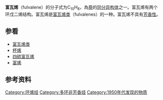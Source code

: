 {{chembox
| verifiedrevid = 
|ImageFileL1=Fulvalen.png
|ImageSizeL1=120px
|ImageFileR1=Pentafulvalene-3D-spacefill.png
|ImageSizeR1=120px
|IUPACName=Fulvalene
|OtherNames=Pentafulvalene
|Section1={{Chembox Identifiers
| CASNo = 91-12-3
| CASNo_Ref = {{cascite|changed|??}}
| CASNo1 = 91-12-3 
| CASNo1_Ref = {{cascite|correct|??}}
|   ChemSpiderID_Ref  = {{chemspidercite|correct|chemspider}}|  ChemSpiderID  =  9083553
|  InChI  =  1/C10H8/c1-2-6-9(5-1)10-7-3-4-8-10/h1-8H
|  InChIKey  =  XEOSBIMHSUFHQH-UHFFFAOYAP
|  StdInChI_Ref  = {{stdinchicite|correct|chemspider}}|  StdInChI  =  1S/C10H8/c1-2-6-9(5-1)10-7-3-4-8-10/h1-8H
|  StdInChIKey_Ref  = {{stdinchicite|correct|chemspider}}|  StdInChIKey  =  XEOSBIMHSUFHQH-UHFFFAOYSA-N
|   PubChem = 10908294
|  SMILES  =  C=1\C=C/C(/C=1)=C2\C=C/C=C2
|  ChEBI_Ref  = {{ebicite|correct|EBI}}|  ChEBI  =  51994
}}
|Section2={{Chembox Properties
|  Formula=C<sub>10</sub>H<sub>8</sub>
|  MolarMass=128.17 g/mol
|  Appearance=
|  Density=
|  MeltingPt=
|  BoilingPt=
|  Solubility=
  }}
|Section3={{Chembox Hazards
|  MainHazards=
|  FlashPt=
|  Autoignition=
  }}
}}
'''富瓦烯'''（fulvalene）的分子式为C<sub>10</sub>H<sub>8</sub>，為[[萘|萘]]的[[同分异构体|同分异构体]]之一。富瓦烯有两个环戊二烯结构。富瓦烯是[[富瓦烯类|富瓦烯类]]（fulvalenes）的一种。富瓦烯不具有[[芳香性|芳香性]]。

== 参看 ==
* [[富瓦烯类|富瓦烯类]]
* [[杯烯|杯烯]]
* [[四硫富瓦烯|四硫富瓦烯]]
* [[富烯|富烯]]

==参考资料==
{{reflist}}

{{Authority control}}
[[Category:环烯烃|Category:环烯烃]]
[[Category:多环非芳香烃|Category:多环非芳香烃]]
[[Category:1950年代发现的物质|Category:1950年代发现的物质]]
{{Hydrocarbon-stub}}